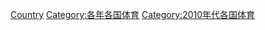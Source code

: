 {{Commons category|2015 in sports by country}}
{{Year by category
|m=2
|c=0
|d=1
|y=5
|cat=各國體育
|sortkey=2015
}}

[[Category:2015年體育|Country]]
[[Category:各年各国体育|Category:各年各国体育]]
[[Category:2010年代各国体育|Category:2010年代各国体育]]